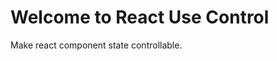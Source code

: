
<Meta title="ReactUseControl/Introduction" />

<style>
  {`

  .highlight {
    color: green;
    font-size: 40px;
  }

  `}
</style>

# Welcome to React Use Control

Make react component state controllable.
